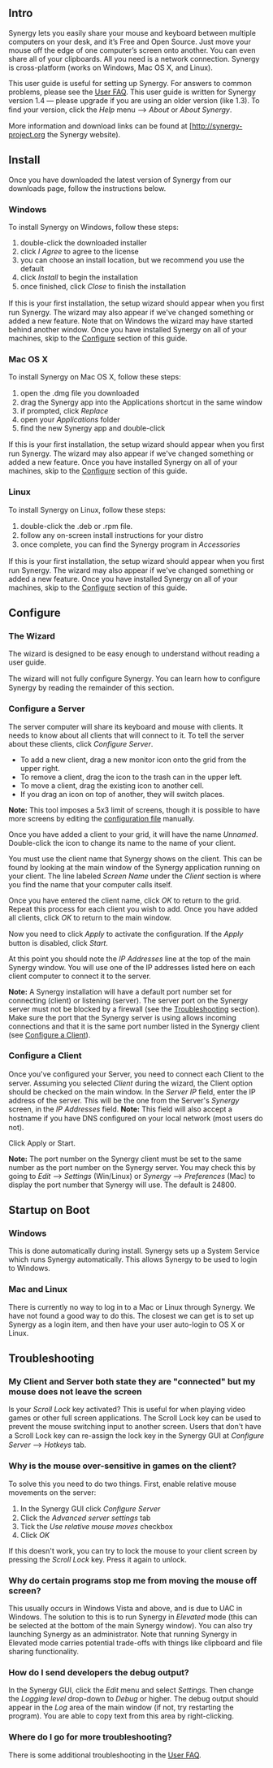 ==Intro==

Synergy lets you easily share your mouse and keyboard between multiple computers on your desk, and it’s Free and Open Source. Just move your mouse off the edge of one computer’s screen onto another. You can even share all of your clipboards. All you need is a network connection. Synergy is cross-platform (works on Windows, Mac OS X, and Linux).

This user guide is useful for setting up Synergy. For answers to common problems, please see the [[User FAQ]]. This user guide is written for Synergy version 1.4 — please upgrade if you are using an older version (like 1.3). To ﬁnd your version, click the ''Help'' menu --> ''About'' or ''About Synergy''.

More information and download links can be found at [http://synergy-project.org the Synergy website).

==Install==

Once you have downloaded the latest version of Synergy from our downloads page, follow the instructions below.

===Windows===
To install Synergy on Windows, follow these steps:
# double-click the downloaded installer
# click ''I Agree'' to agree to the license
# you can choose an install location, but we recommend you use the default
# click ''Install'' to begin the installation
# once finished, click ''Close'' to ﬁnish the installation

If this is your ﬁrst installation, the setup wizard should appear when you ﬁrst run Synergy. The wizard may also appear if we've changed something or added a new feature. Note that on Windows the wizard may have started behind another window. Once you have installed Synergy on all of your machines, skip to the [[User_Guide#Configure|Configure]] section of this guide.

===Mac OS X===
To install Synergy on Mac OS X, follow these steps:
# open the .dmg ﬁle you downloaded
# drag the Synergy app into the Applications shortcut in the same window
# if prompted, click ''Replace''
# open your ''Applications'' folder
# find the new Synergy app and double-click

If this is your ﬁrst installation, the setup wizard should appear when you ﬁrst run Synergy. The wizard may also appear if we've changed something or added a new feature. Once you have installed Synergy on all of your machines, skip to the [[User_Guide#Configure|Configure]] section of this guide.

===Linux===
To install Synergy on Linux, follow these steps:
# double-click the .deb or .rpm ﬁle.
# follow any on-screen install instructions for your distro
# once complete, you can ﬁnd the Synergy program in ''Accessories''

If this is your first installation, the setup wizard should appear when you ﬁrst run Synergy. The wizard may also appear if we've changed something or added a new feature. Once you have installed Synergy on all of your machines, skip to the [[User_Guide#Configure|Configure]] section of this guide.

==Configure==

===The Wizard===
The wizard is designed to be easy enough to understand without reading a user guide.

The wizard will not fully conﬁgure Synergy. You can learn how to conﬁgure Synergy by reading the remainder of this section.

===Configure a Server===

The server computer will share its keyboard and mouse with clients. It needs to know about all clients that will connect to it. To tell the server about these clients, click ''Configure Server''.

* To add a new client, drag a new monitor icon onto the grid from the upper right.
* To remove a client, drag the icon to the trash can in the upper left.
* To move a client, drag the existing icon to another cell.
* If you drag an icon on top of another, they will switch places.
'''Note:''' This tool imposes a 5x3 limit of screens, though it is possible to have more screens
by editing the [[User Guide#Text_Config|configuration file]] manually.

Once you have added a client to your grid, it will have the name ''Unnamed''. Double-click the icon to change its name to the name of your client.

You must use the client name that Synergy shows on the client. This can be found by looking at the main window of the Synergy application running on your client. The line labeled ''Screen Name'' under the ''Client'' section is where you find the name that your computer calls itself.

Once you have entered the client name, click ''OK'' to return to the grid. Repeat this process for each client you wish to add. Once you have added all clients, click ''OK'' to return to the main window.

Now you need to click ''Apply'' to activate the conﬁguration. If the ''Apply'' button is disabled, click ''Start''.

At this point you should note the ''IP Addresses'' line at the top of the main Synergy window. You will use one of the IP addresses listed here on each client computer to connect it to the server.

'''Note:''' A Synergy installation will have a default port number set for connecting (client) or listening (server). The server port on the Synergy server must not be blocked by a firewall (see the [[User Guide#Troubleshooting|Troubleshooting]] section). Make sure the port that the Synergy server is using allows incoming connections and that it is the same port number listed in the Synergy client (see [[User Guide#Configure_a_Client|Configure a Client]]).

===Configure a Client===
Once you've conﬁgured your Server, you need to connect each Client to the server. Assuming you selected ''Client'' during the wizard, the Client option should be checked on the main window. In the ''Server IP'' field, enter the IP address of the server. This will be the one from the Server's ''Synergy'' screen, in the ''IP Addresses'' field.
'''Note:''' This field will also accept a hostname if you have DNS conﬁgured on your local network (most users do not).

Click Apply or Start.

'''Note:''' The port number on the Synergy client must be set to the same number as the port number on the Synergy server. You may check this by going to ''Edit'' --> ''Settings'' (Win/Linux) or ''Synergy'' --> ''Preferences'' (Mac) to display the port number that Synergy will use. The default is 24800.

==Startup on Boot==

===Windows===
This is done automatically during install. Synergy sets up a System Service which runs Synergy automatically. This allows Synergy to be used to login to Windows.

===Mac and Linux===
There is currently no way to log in to a Mac or Linux through Synergy. We have not found a good way to do this. The closest we can get is to set up Synergy as a login item, and then have your user auto-login to OS X or Linux.

==Troubleshooting==

===My Client and Server both state they are "connected" but my mouse does not leave the screen===
Is your ''Scroll Lock'' key activated? This is useful for when playing video games or other full screen applications. The Scroll Lock key can be used to prevent the mouse switching input to another screen. Users that don't have a Scroll Lock key can re-assign the lock key in the Synergy GUI at ''Conﬁgure Server'' --> ''Hotkeys'' tab.

===Why is the mouse over-sensitive in games on the client?===
To solve this you need to do two things.
First, enable relative mouse movements on the server:
# In the Synergy GUI click ''Conﬁgure Server''
# Click the ''Advanced server settings'' tab
# Tick the ''Use relative mouse moves'' checkbox
# Click ''OK''
If this doesn't work, you can try to lock the mouse to your client screen by pressing the ''Scroll Lock'' key. Press it again to unlock.

===Why do certain programs stop me from moving the mouse off screen?===
This usually occurs in Windows Vista and above, and is due to UAC in Windows. The solution to this is to run Synergy in ''Elevated'' mode (this can be selected at the bottom of the main Synergy window). You can also try launching Synergy as an administrator. Note that running Synergy in Elevated mode carries potential trade-offs with things like clipboard and file sharing functionality.

===How do I send developers the debug output?===
In the Synergy GUI, click the ''Edit'' menu and select ''Settings''. Then change the ''Logging level'' drop-down to ''Debug'' or higher. The debug output should appear in the ''Log'' area of the main window (if not, try restarting the program). You are able to copy text from this area by right-clicking.

===Where do I go for more troubleshooting?===
There is some additional troubleshooting in the [[User FAQ]].